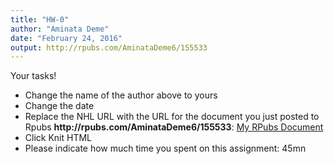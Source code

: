 ```yaml
---
title: "HW-0"
author: "Aminata Deme"
date: "February 24, 2016"
output: http://rpubs.com/AminataDeme6/155533
---
```


Your tasks!

* Change the name of the author above to yours
* Change the date
* Replace the NHL URL with the URL for the document you just posted to Rpubs **http://rpubs.com/AminataDeme6/155533**: [My RPubs Document](https://www.nhl.com/)
* Click Knit HTML
* Please indicate how much time you spent on this assignment: 45mn
